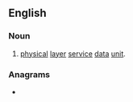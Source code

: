 ==English==

===Noun===
{{head|en|noun}}

# {{lb|en|telecommunication|initialism}} [[physical]] [[layer]] [[service]] [[data]] [[unit]].

===Anagrams===
* {{anagrams|en|a=dpsu|Dsup|PDUs|UDPs|dups|puds|spud}}
